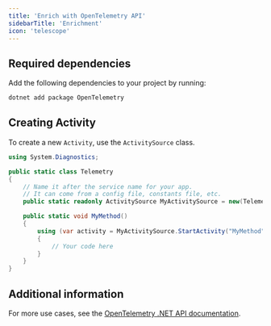 ```yaml
---
title: 'Enrich with OpenTelemetry API'
sidebarTitle: 'Enrichment'
icon: 'telescope'
---
```



<EnrichmentIntro language='.NET' />

## Required dependencies

Add the following dependencies to your project by running:

```bash
dotnet add package OpenTelemetry
```

## Creating Activity

To create a new `Activity`, use the `ActivitySource` class.

```csharp
using System.Diagnostics;

public static class Telemetry
{
    // Name it after the service name for your app.
    // It can come from a config file, constants file, etc.
    public static readonly ActivitySource MyActivitySource = new(TelemetryConstants.ServiceName);

    public static void MyMethod()
    {
        using (var activity = MyActivitySource.StartActivity("MyMethod"))
        {
            // Your code here
        }
    }
}
```

## Additional information

For more use cases, see the [OpenTelemetry .NET API documentation](https://opentelemetry.io/docs/languages/net/instrumentation/#creating-activities).
